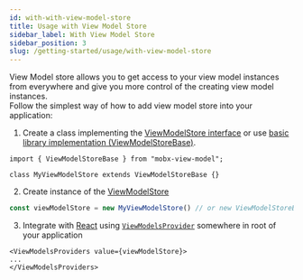 ```yaml
---
id: with-with-view-model-store
title: Usage with View Model Store
sidebar_label: With View Model Store
sidebar_position: 3
slug: /getting-started/usage/with-view-model-store
---
```


View Model store allows you to get access to your view model instances from everywhere and give you more control of the creating view model instances.  
Follow the simplest way of how to add view model store into your application:  

1. Create a class implementing the [ViewModelStore interface](/api/view-model-store/interface) or use [basic library implementation (ViewModelStoreBase)](/api/view-model-store/base-implementation).  

```tsx title="/src/shared/lib/mobx/view-model-store.ts"
import { ViewModelStoreBase } from "mobx-view-model";

class MyViewModelStore extends ViewModelStoreBase {}
```

2. Create instance of the [ViewModelStore](/api/view-model-store/overview)  

```ts
const viewModelStore = new MyViewModelStore() // or new ViewModelStoreBase
```

3. Integrate with [React](https://react.dev/) using [`ViewModelsProvider`](/react/api/view-models-provider) somewhere in root of your application  

```tsx
<ViewModelsProviders value={viewModelStore}>
...
</ViewModelsProviders>
```






